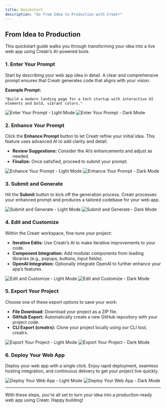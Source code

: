 ```yaml
---
title: Quickstart
description: "Go from Idea to Production with Creatr"
---
```


## From Idea to Production

This quickstart guide walks you through transforming your idea into a live web app using Creatr’s AI-powered tools.

### 1. Enter Your Prompt

Start by describing your web app idea in detail. A clear and comprehensive prompt ensures that Creatr generates code that aligns with your vision.

**Example Prompt:**

```plaintext
"Build a modern landing page for a tech startup with interactive UI elements and bold, vibrant colors."
```

<img
  className="block dark:hidden mt-4 w-full"
  src="/images/hero-light.png"
  alt="Enter Your Prompt - Light Mode"
/>
<img
  className="hidden dark:block mt-4 w-full"
  src="/images/hero-dark.png"
  alt="Enter Your Prompt - Dark Mode"
/>

### 2. Enhance Your Prompt

Click the **Enhance Prompt** button to let Creatr refine your initial idea. This feature uses advanced AI to add clarity and detail.

- **Review Suggestions:** Consider the AI’s enhancements and adjust as needed.
- **Finalize:** Once satisfied, proceed to submit your prompt.

<img
  className="block dark:hidden mt-4 w-full"
  src="/images/hero-light.png"
  alt="Enhance Your Prompt - Light Mode"
/>
<img
  className="hidden dark:block mt-4 w-full"
  src="/images/hero-dark.png"
  alt="Enhance Your Prompt - Dark Mode"
/>

### 3. Submit and Generate

Hit the **Submit** button to kick off the generation process. Creatr processes your enhanced prompt and produces a tailored codebase for your web app.

<img
  className="block dark:hidden mt-4 w-full"
  src="/images/hero-light.png"
  alt="Submit and Generate - Light Mode"
/>
<img
  className="hidden dark:block mt-4 w-full"
  src="/images/hero-dark.png"
  alt="Submit and Generate - Dark Mode"
/>

### 4. Edit and Customize

Within the Creatr workspace, fine-tune your project:
- **Iterative Edits:** Use Creatr’s AI to make iterative improvements to your code.
- **Component Integration:** Add modular components from leading libraries (e.g., popups, buttons, input fields).
- **OpenAI Integration:** Optionally integrate OpenAI to further enhance your app’s features.

<img
  className="block dark:hidden mt-4 w-full"
  src="/images/hero-light.png"
  alt="Edit and Customize - Light Mode"
/>
<img
  className="hidden dark:block mt-4 w-full"
  src="/images/hero-dark.png"
  alt="Edit and Customize - Dark Mode"
/>

### 5. Export Your Project

Choose one of these export options to save your work:
- **File Download:** Download your project as a ZIP file.
- **GitHub Export:** Automatically create a new GitHub repository with your project code.
- **CLI Export (creatrx):** Clone your project locally using our CLI tool, creatrx.

<img
  className="block dark:hidden mt-4 w-full"
  src="/images/hero-light.png"
  alt="Export Your Project - Light Mode"
/>
<img
  className="hidden dark:block mt-4 w-full"
  src="/images/hero-dark.png"
  alt="Export Your Project - Dark Mode"
/>

### 6. Deploy Your Web App

Deploy your web app with a single click. Enjoy rapid deployment, seamless hosting integration, and continuous delivery to get your project live quickly.

<img
  className="block dark:hidden mt-4 w-full"
  src="/images/hero-light.png"
  alt="Deploy Your Web App - Light Mode"
/>
<img
  className="hidden dark:block mt-4 w-full"
  src="/images/hero-dark.png"
  alt="Deploy Your Web App - Dark Mode"
/>

---

With these steps, you're all set to turn your idea into a production-ready web app using Creatr. Happy building!

